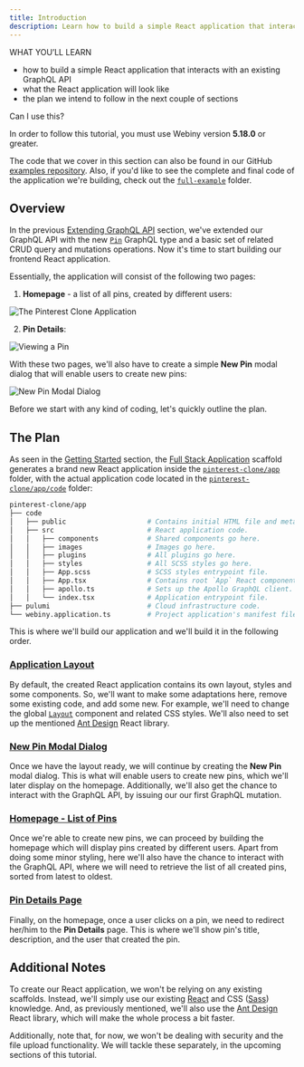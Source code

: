 ```yaml
---
title: Introduction
description: Learn how to build a simple React application that interacts with a GraphQL API.
---
```



<Alert type="success">

WHAT YOU’LL LEARN

- how to build a simple React application that interacts with an existing GraphQL API
- what the React application will look like
- the plan we intend to follow in the next couple of sections

</Alert>

<Alert type="info">

Can I use this?

In order to follow this tutorial, you must use Webiny version **5.18.0** or greater.

</Alert>

<Alert type="info">

The code that we cover in this section can also be found in our GitHub [examples repository](https://github.com/webiny/webiny-examples/tree/master/create-custom-application/04-react-application/01-introduction). Also, if you'd like to see the complete and final code of the application we're building, check out the [`full-example`](https://github.com/webiny/webiny-examples/tree/master/create-custom-application/full-example) folder.

</Alert>

## Overview

In the previous [Extending GraphQL API](/docs/tutorials/create-custom-application/graphql-api) section, we've extended our GraphQL API with the new [`Pin`](https://github.com/webiny/webiny-examples/blob/master/create-custom-application/04-react-application/01-introduction/pinterest-clone/api/code/graphql/src/plugins/scaffolds/pins/typeDefs.ts#L2) GraphQL type and a basic set of related CRUD query and mutations operations. Now it's time to start building our frontend React application.

Essentially, the application will consist of the following two pages:

1. **Homepage** - a list of all pins, created by different users:

<img src={viewPins} alt="The Pinterest Clone Application" />


2. **Pin Details**:

<img shadow={viewPins} alt="Viewing a Pin" src={viewPin} />

With these two pages, we'll also have to create a simple **New Pin** modal dialog that will enable users to create new pins:

<img src={newPinModalDialog} alt="New Pin Modal Dialog" />

Before we start with any kind of coding, let's quickly outline the plan.

## The Plan

As seen in the [Getting Started](/docs/tutorials/create-custom-application/getting-started) section, the [Full Stack Application](/docs/how-to-guides/scaffolding/full-stack-application) scaffold generates a brand new React application inside the [`pinterest-clone/app`](https://github.com/webiny/webiny-examples/tree/master/create-custom-application/04-react-application/01-introduction/pinterest-clone/app) folder, with the actual application code located in the [`pinterest-clone/app/code`](https://github.com/webiny/webiny-examples/tree/master/create-custom-application/04-react-application/01-introduction/pinterest-clone/app/code) folder:

```bash React Application Files and Folders (Some Files Removed for Brevity)
pinterest-clone/app
├── code
│   ├── public                    # Contains initial HTML file and meta files.
│   ├── src                       # React application code.
│   │   ├── components            # Shared components go here.
│   │   ├── images                # Images go here.
│   │   ├── plugins               # All plugins go here.
│   │   ├── styles                # All SCSS styles go here.
│   │   ├── App.scss              # SCSS styles entrypoint file.
│   │   ├── App.tsx               # Contains root `App` React component.
│   │   ├── apollo.ts             # Sets up the Apollo GraphQL client.
│   │   └── index.tsx             # Application entrypoint file.
├── pulumi                        # Cloud infrastructure code.
└── webiny.application.ts         # Project application's manifest file.
```

This is where we'll build our application and we'll build it in the following order.

### [Application Layout](/docs/tutorials/create-custom-application/react-application/layout)

By default, the created React application contains its own layout, styles and some components. So, we'll want to make some adaptations here, remove some existing code, and add some new. For example, we'll need to change the global [`Layout`](https://github.com/webiny/webiny-examples/blob/master/create-custom-application/04-react-application/01-introduction/pinterest-clone/app/code/src/components/Layout.tsx#L14) component and related CSS styles. We'll also need to set up the mentioned [Ant Design](https://ant.design/docs/react/introduce) React library.

### [New Pin Modal Dialog](/docs/tutorials/create-custom-application/react-application/new-pin-modal-dialog)

Once we have the layout ready, we will continue by creating the **New Pin** modal dialog. This is what will enable users to create new pins, which we'll later display on the homepage. Additionally, we'll also get the chance to interact with the GraphQL API, by issuing our our first GraphQL mutation.

### [Homepage - List of Pins](/docs/tutorials/create-custom-application/react-application/homepage)

Once we're able to create new pins, we can proceed by building the homepage which will display pins created by different users. Apart from doing some minor styling, here we'll also have the chance to interact with the GraphQL API, where we will need to retrieve the list of all created pins, sorted from latest to oldest.

### [Pin Details Page](/docs/tutorials/create-custom-application/react-application/pin-details-page)

Finally, on the homepage, once a user clicks on a pin, we need to redirect her/him to the **Pin Details** page. This is where we'll show pin's title, description, and the user that created the pin.

## Additional Notes

To create our React application, we won't be relying on any existing scaffolds. Instead, we'll simply use our existing [React](https://reactjs.org/) and CSS ([Sass](https://sass-lang.com/)) knowledge. And, as previously mentioned, we'll also use the [Ant Design](https://ant.design/docs/react/introduce) React library, which will make the whole process a bit faster.

Additionally, note that, for now, we won't be dealing with security and the file upload functionality. We will tackle these separately, in the upcoming sections of this tutorial.

